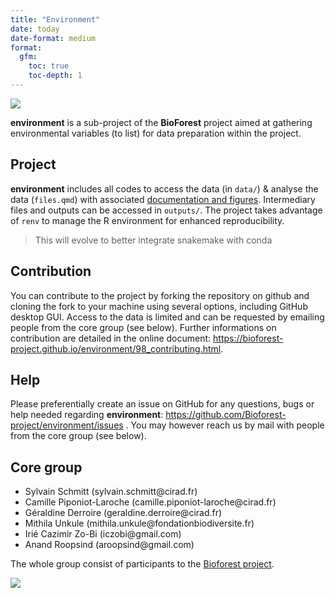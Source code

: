 ```yaml
---
title: "Environment"
date: today
date-format: medium
format: 
  gfm:
    toc: true
    toc-depth: 1
---
```


[![](https://www.repostatus.org/badges/latest/wip.svg)](https://www.repostatus.org/#wip)

**environment** is a sub-project of the **BioForest** project aimed at gathering environmental variables (to list) for data preparation within the project.

## Project

**environment** includes all codes to access the data (in `data/`) & analyse the data (`files.qmd`) with associated [documentation and figures](https://bioforest-project.github.io/LoggingDiversity/). Intermediary files and outputs can be accessed in `outputs/`. The project takes advantage of `renv` to manage the R environment for enhanced reproducibility.

> This will evolve to better integrate snakemake with conda

## Contribution

You can contribute to the project by forking the repository on github and cloning the fork to your machine using several options, including GitHub desktop GUI. Access to the data is limited and can be requested by emailing people from the core group (see below). Further informations on contribution are detailed in the online document: <https://bioforest-project.github.io/environment/98_contributing.html>.

## Help

Please preferentially create an issue on GitHub for any questions, bugs or help needed regarding **environment**: <https://github.com/Bioforest-project/environment/issues> . You may however reach us by mail with people from the core group (see below).

## Core group

-   Sylvain Schmitt (sylvain.schmitt\@cirad.fr)
-   Camille Piponiot-Laroche (camille.piponiot-laroche\@cirad.fr)
-   Géraldine Derroire (geraldine.derroire\@cirad.fr)
-   Mithila Unkule (mithila.unkule\@fondationbiodiversite.fr)
-   Irié Cazimir Zo-Bi (iczobi\@gmail.com)
-   Anand Roopsind (aroopsind\@gmail.com)

The whole group consist of participants to the [Bioforest project](https://www.fondationbiodiversite.fr/la-frb-en-action/programmes-et-projets/le-cesab/bioforest/).

![](https://www.fondationbiodiversite.fr/wp-content/uploads/2023/10/bioforest-ws1_web.jpeg)
